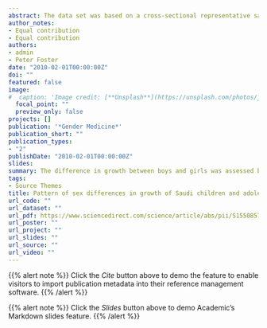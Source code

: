```yaml
---
abstract: The data set was based on a cross-sectional representative sample of the Saudi population of healthy children and adolescents from birth to 19 years of age. Body measurements (length, height, weight, and head circumference) were performed according to standard recommendations; body mass index was also determined for each subject. The difference in growth between boys and girls was assessed based on z scores and percentiles (5th, 50th, and 95th) of growth parameters using 2 age groups (0–3 years and 2–19 years). The significance of the difference between boys and girls for any growth parameter was tested by ANCOVA.
author_notes:
- Equal contribution
- Equal contribution
authors:
- admin
- Peter Foster
date: "2010-02-01T00:00:00Z"
doi: ""
featured: false
image:
#  caption: 'Image credit: [**Unsplash**](https://unsplash.com/photos/jdD8gXaTZsc)'
  focal_point: ""
  preview_only: false
projects: []
publication: '*Gender Medicine*'
publication_short: ""
publication_types:
- "2"
publishDate: "2010-02-01T00:00:00Z"
slides: 
summary: The difference in growth between boys and girls was assessed based on z scores and percentiles (5th, 50th, and 95th) of growth parameters using 2 age groups (0–3 years and 2–19 years).
tags:
- Source Themes
title: Pattern of sex differences in growth of Saudi children and adolescents
url_code: ""
url_dataset: ""
url_pdf: https://www.sciencedirect.com/science/article/abs/pii/S1550857910000215?via%3Dihub
url_poster: ""
url_project: ""
url_slides: ""
url_source: ""
url_video: ""
---
```


{{% alert note %}}
Click the *Cite* button above to demo the feature to enable visitors to import publication metadata into their reference management software.
{{% /alert %}}

{{% alert note %}}
Click the *Slides* button above to demo Academic's Markdown slides feature.
{{% /alert %}}

